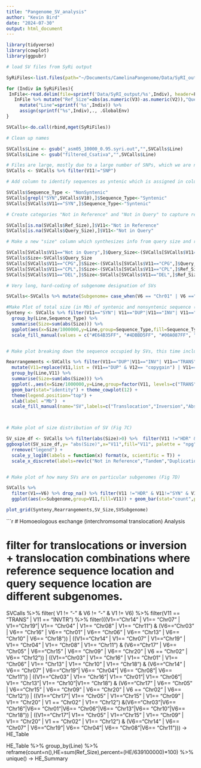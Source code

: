 ```yaml
---
title: "Pangenome_SV_analysis"
author: "Kevin Bird"
date: "2024-07-30"
output: html_document
---
```


```r
library(tidyverse)
library(cowplot)
library(ggpubr)
```

```r
# load SV files from SyRi output

SyRiFiles<-list.files(path="~/Documents/CamelinaPangenome/Data/SyRI_output/",)

for (Indiv in SyRiFiles){
 InFile<-read.delim(file=sprintf('Data/SyRI_output/%s',Indiv), header=F)
   InFile %>% mutate("Ref_Size"=abs(as.numeric(V3)-as.numeric(V2)),"Query_Size"=abs(as.numeric(V8)-as.numeric(V7))) %>% 
     mutate("Line"=sprintf('%s',Indiv)) %>%
     assign(sprintf("%s",Indiv),., .GlobalEnv)
}

SVCalls<-do.call(rbind,mget(SyRiFiles))

# Clean up names

SVCalls$Line <- gsub("_asm05_10000_0.95.syri.out","",SVCalls$Line)
SVCalls$Line <- gsub("filtered_Csativa","",SVCalls$Line)

# Files are large, mostly due to a large number of SNPs, which we are not interested in. Filter out SNPs
SVCalls <- SVCalls %>% filter(V11!="SNP")

# Add column to identify sequences as yntenic which is assigned in column 10 and 11 with "SYN" and "non-syntenic", here is defined as things not identified "SYN" and include large SVs like translocations, inversions, and duplications.

SVCalls$Sequence_Type <- "NonSyntenic"
SVCalls[grepl("SYN",SVCalls$V10),]$Sequence_Type<-"Syntenic"
SVCalls[SVCalls$V11=="SYN",]$Sequence_Type<-"Syntenic"

# Create categories "Not in Reference" and "Not in Query" to capture regions where sequences in one genome do not align to a region in the other. These are likely large-scale deletions or complex SVs, given the contiguity of these genomes.

SVCalls[is.na(SVCalls$Ref_Size),]$V11<-"Not in Reference"
SVCalls[is.na(SVCalls$Query_Size),]$V11<-"Not in Query"

# Make a new "size" column which synthesizes info from query size and reference size columns. Use reference size to define size of a "Not in Query" event, use the difference between reference and query size for the copy gain and copy loss events, use reference size to define the size of deletion events.

SVCalls[SVCalls$V11=="Not in Query",]$Query_Size<-(SVCalls[SVCalls$V11=="Not in Query",]$Ref_Size*-1)
SVCalls$Size<-SVCalls$Query_Size
SVCalls[SVCalls$V11=="CPG",]$Size<-(SVCalls[SVCalls$V11=="CPG",]$Query_Size-SVCalls[SVCalls$V11=="CPG",]$Ref_Size)
SVCalls[SVCalls$V11=="CPL",]$Size<-(SVCalls[SVCalls$V11=="CPL",]$Ref_Size-SVCalls[SVCalls$V11=="CPL",]$Query_Size)
SVCalls[SVCalls$V11=="DEL",]$Size<-SVCalls[SVCalls$V11=="DEL",]$Ref_Size

# Very long, hard-coding of subgenome designation of SVs

SVCalls<-SVCalls %>% mutate(Subgenome= case_when(V6 == "Chr01" | V6 =="Chr03" | V6== "Chr06" | V6=="Chr10"|V6=="Chr13"|V6=="Chr16"|V6=="chr18" ~"SG2", V6=="Chr19" | V6=="Chr14" |V6=="Chr04" | V6=="Chr11" | V6=="Chr08" | V6== "Chr07" ~ "SG1", V6=="Chr15"|V6=="Chr17"|V6=="Chr09" | V6=="Chr12" | V6=="Chr20" | V6=="Chr05" | V6=="Chr02" ~ "SG3"))

```

```r

#Make Plot of total size (in Mb) of syntenic and nonsyntenic sequence (Fig 7A)
Synteny <- SVCalls %>% filter(V11=="SYN"| V11=="DUP"|V11=="INV"| V11=="TRANS"| V11=="INVDP" | V11=="INVTR"| V11=="Not in Reference") %>% 
  group_by(Line,Sequence_Type) %>% 
  summarise(Size=sum(abs(Size))) %>%
  ggplot(aes(x=Size/1000000,y=Line,group=Sequence_Type,fill=Sequence_Type),pall) + geom_bar(stat="identity") + 
  scale_fill_manual(values = c("#E64B35FF", "#4DBBD5FF", "#00A087FF", "#3C5488FF", "#F39B7FFF", "#8491B4FF")) + theme_cowplot(12) + theme(legend.position="top") + xlab(label ="Mb") 


# Make plot breaking down the sequence occupied by SVs, this time including indels. insertions, duplications, copy gains, and sequences unique to query sequences are combined to be "Present". Deletions, copyloss and sequencees not in the query are combined to be "Absent" (Fig 7B)

Rearrangements <-SVCalls %>% filter(V11=="DUP"|V11=="INV"| V11=="TRANS"| V11=="Not in Reference" | V11=="Not in Query" | V11=="DEL"| V11=="INS"| V11=="CPG" | V11=="CPL") %>%
  mutate(V11=replace(V11,list = (V11=="DUP" & V12== "copygain") | V11=="Not in Reference" | V11== "INS"| V11=="CPG","Present")) %>% mutate(V11=replace(V11,list = (V11=="DUP" & V12=="copyloss") |V11=="Not in Query" | V11== "DEL"| V11=="CPL","Absent")) %>%
  group_by(Line,V11) %>% 
  summarise(Size=sum(abs(Size))) %>%
  ggplot(.,aes(x=Size/1000000,y=Line,group=factor(V11, levels=c("TRANS","INV","Absent","Present")),fill=factor(V11, levels=c("TRANS","INV","Absent","Present")),)) +  
  geom_bar(stat="identity") + theme_cowplot(12) + 
  theme(legend.position="top") +
  xlab(label ="Mb")  + 
  scale_fill_manual(name="SV",labels=c("Translocation","Inversion","Absent", "Present"), values = c("#E64B35FF", "#4DBBD5FF", "#00A087FF", "#3C5488FF", "#F39B7FFF", "#8491B4FF"))



# Make plot of size distribution of SV (Fig 7C)

SV_size_df <- SVCalls %>% filter(abs(Size)>0) %>%  filter(V11 !="HDR" & V11!="SYN" & V11!="SYNAL" & V11!="DUPAL" & V11!="TRANSAL"& V11!="INVDPAL" & V11!="INVTRAL" & V11 != "SNP" & V11 != "INVAL" & V11 !="INVDP" & V11 !="INVTR")
ggboxplot(SV_size_df,y= "abs(Size)",x="V11",fill="V11", palette = "npg", orientation = "horizontal",xlab="",ylab="") + 
  rremove("legend") + 
  scale_y_log10(labels = function(x) format(x, scientific = T)) + 
  scale_x_discrete(labels=rev(c("Not in Reference","Tandem","Duplication","Copy Gain","Inversion","Translocation","Copy Loss","Deletion","Insertion","Not in Query"))) -> SV_Size


# Make plot of how many SVs are on particular subgenomes (Fig 7D)

SVCalls %>% 
  filter(V1==V6) %>% drop_na() %>% filter(V11 !="HDR" & V11!="SYN" & V11!="SYNAL" & V11!="DUPAL" & V11!="TRANSAL"& V11!="INVDPAL" & V11!="INVTRAL" & V11 != "SNP" & V11 != "INVAL" & V11 !="INVDP" & V11 !="INVTR" & V11 !="INS" & V11 != "DEL") %>% 
  ggplot(aes(x=Subgenome,group=V11,fill=V11)) + geom_bar(stat="count",position="stack") + theme_cowplot(12) + scale_fill_manual(name="SV",labels=c("Copy Gain","Copy Loss","Duplication", "Inversion","Tandem","Translocation"), values = c("#91D1C2FF", "#3C5488FF", "#DC0000FF", "#8491B4FF", "#7E6148FF", "#F39B7FFF")) -> SVSubgenome

plot_grid(Synteny,Rearrangements,SV_Size,SVSubgenome)
```

```r
# Homoeologous exchange (interchromsomal translocation) Analysis

# filter for translocations or inversion + translocation combinations where reference sequence location and query sequence location are different subgenomes.
SVCalls %>% filter( V1 != "-" & V6 != "-" & V1 != V6) %>% filter(V11 == "TRANS" | V11 == "INVTR") %>%
filter(((V1=="Chr14" | V1== "Chr07" | V1=="Chr19"| V1== "Chr04" | V1== "Chr08" | V1== "Chr11") & (V6=="Chr03" | V6== "Chr16" | V6== "Chr01" | V6== "Chr06" | V6== "Chr13" | V6== "Chr10" | V6== "Chr18")) | ((V1=="Chr14" | V1== "Chr07" | V1=="Chr19" | V1== "Chr04" | V1== "Chr08" | V1== "Chr11") & (V6=="Chr17" | V6== "Chr05" | V6=="Chr15" | V6== "Chr09" | V6== "Chr20" | V6 == "Chr02" | V6== "Chr12")) | ((V1=="Chr03" | V1== "Chr16" | V1== "Chr01" | V1== "Chr06" | V1== "Chr13" | V1== "Chr10" | V1== "Chr18") & (V6=="Chr14" | V6== "Chr07" | V6=="Chr19"| V6== "Chr04"| V6== "Chr08"| V6== "Chr11")) | ((V1=="Chr03" | V1== "Chr16"| V1== "Chr01"| V1== "Chr06"| V1== "Chr13"| V1== "Chr10"|V1== "Chr18") & (V6=="Chr17" | V6== "Chr05" | V6=="Chr15" | V6== "Chr09" | V6== "Chr20" | V6 == "Chr02" | V6== "Chr12")) | ((V1=="Chr17"| V1== "Chr05" | V1=="Chr15" | V1== "Chr09" | V1== "Chr20" | V1 == "Chr02" | V1== "Chr12") &(V6=="Chr03"|V6== "Chr16"|V6== "Chr01"|V6== "Chr06"|V6== "Chr13"|V6== "Chr10"|V6== "Chr18")) | ((V1=="Chr17"| V1== "Chr05" | V1=="Chr15" | V1== "Chr09" | V1== "Chr20" | V1 == "Chr02" | V1== "Chr12") & (V6=="Chr14" | V6== "Chr07" | V6=="Chr19"| V6== "Chr04"| V6== "Chr08"|V6== "Chr11"))) -> HE_Table

HE_Table %>% group_by(Line) %>% reframe(count=n(),HE=sum(Ref_Size),percent=(HE/639100000)*100) %>% unique() -> HE_Summary

